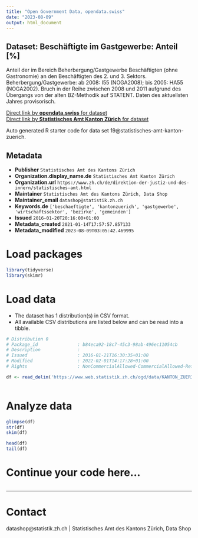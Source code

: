 ```yaml
---
title: "Open Government Data, opendata.swiss"
date: "2023-08-09"
output: html_document
---
```


## Dataset: Beschäftigte im Gastgewerbe: Anteil [%]

Anteil der im Bereich Beherbergung/Gastgewerbe Beschäftigten (ohne Gastronomie) an den Beschäftigten des 2. und 3. Sektors. Beherbergung/Gastgewerbe: ab 2008: I55 (NOGA2008); bis 2005: HA55 (NOGA2002). Bruch in der Reihe zwischen 2008 und 2011 aufgrund des Übergangs von der alten BZ-Methodik auf STATENT. Daten des aktuellsten Jahres provisorisch.

[Direct link by **opendata.swiss** for dataset](https://opendata.swiss/de/dataset/beschaftigte-im-gastgewerbe-anteil)<br>
[Direct link by **Statistisches Amt Kanton Zürich** for dataset](https://www.zh.ch/de/politik-staat/gemeinden/gemeindeportraet.html)

Auto generated R starter code for data set 19@statistisches-amt-kanton-zuerich.

## Metadata

- **Publisher** `Statistisches Amt des Kantons Zürich`
- **Organization.display_name.de** `Statistisches Amt Kanton Zürich`
- **Organization.url** `https://www.zh.ch/de/direktion-der-justiz-und-des-innern/statistisches-amt.html`
- **Maintainer** `Statistisches Amt des Kantons Zürich, Data Shop`
- **Maintainer_email** `datashop@statistik.zh.ch`
- **Keywords.de** `['beschaeftigte', 'kantonzuerich', 'gastgewerbe', 'wirtschaftssektor', 'bezirke', 'gemeinden']`
- **Issued** `2016-01-20T20:16:00+01:00`
- **Metadata_created** `2021-01-14T17:57:57.857133`
- **Metadata_modified** `2023-08-09T03:05:42.469995`


# Load packages

```r

library(tidyverse)
library(skimr)

```

# Load data

-   The dataset has 1 distribution(s) in CSV format.
-   All available CSV distributions are listed below and can be read into a tibble.

```r

# Distribution 0
# Package_id               : b84eca92-18c7-45c3-98ab-496ec11054cb
# Description              : 
# Issued                   : 2016-01-21T16:30:35+01:00
# Modified                 : 2022-02-01T14:17:28+01:00
# Rights                   : NonCommercialAllowed-CommercialAllowed-ReferenceRequired

df <- read_delim('https://www.web.statistik.zh.ch/ogd/data/KANTON_ZUERICH_300.csv')



```

# Analyze data

```r

glimpse(df)
str(df)
skim(df)

head(df)
tail(df)

```

# Continue your code here...

```r

```

------------------------------------------------------------------------

# Contact

datashop@statistik.zh.ch | Statistisches Amt des Kantons Zürich, Data Shop
